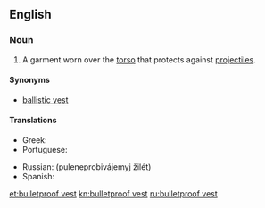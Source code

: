 ==English==
{{wikipedia}}

===Noun===
{{en-noun}}

# A garment worn over the [[torso]] that protects against [[projectile]]s.

====Synonyms====
* [[ballistic vest]]

====Translations====
{{trans-top|bulletproof vest}}
* Greek: {{t-|el|αλεξίσφαιρο γιλέκο|n|tr=alexísfairo giléko}}
* Portuguese: {{t-|pt|colete à prova de balas|m}}
{{trans-mid}}
* Russian: {{t+|ru|бронежилет|m|tr=bronežilét}} {{l|ru|пуленепробиваемый}} {{l|ru|жилет}} (puleneprobivájemyj žilét) {{m}}
* Spanish: {{t+|es|chaleco antibalas|m}}
{{trans-bottom}}

[[et:bulletproof vest]]
[[kn:bulletproof vest]]
[[ru:bulletproof vest]]